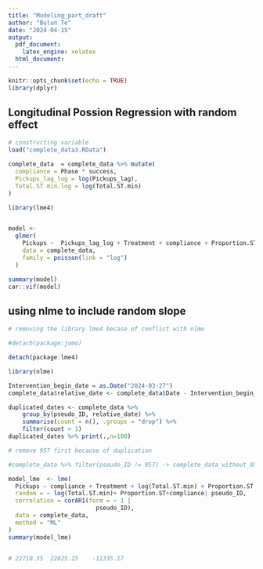 ```yaml
---
title: "Modeling_part_draft"
author: "Bulun Te"
date: "2024-04-15"
output: 
  pdf_document:
    latex_engine: xelatex
  html_document:
---
```


```r
knitr::opts_chunk$set(echo = TRUE)
library(dplyr)
```


## Longitudinal Possion Regression with  random effect


```r

# constructing variable
load("complete_data3.RData")

complete_data  = complete_data %>% mutate(
  compliance = Phase * success,
  Pickups_lag_log = log(Pickups_lag),
  Total.ST.min.log = log(Total.ST.min)
)


```

```r

library(lme4)


model <-
  glmer(
    Pickups ~  Pickups_lag_log + Treatment + compliance + Proportion.ST + Semester  +  Xt + sex  + procrastination_score +devices+offset(log(Total.ST.min)) + (1+Pickups_lag_log+ Proportion.ST+Semester   |pseudo_ID ),
    data = complete_data,
    family = poisson(link = "log")
  )

summary(model)
car::vif(model)

```

## using nlme to include random slope


```r

# removing the library lme4 becase of conflict with nlme

#detach(package:jomo)

detach(package:lme4)

library(nlme)

Intervention_begin_date = as.Date("2024-03-27")
complete_data$relative_date <- complete_data$Date - Intervention_begin_date

duplicated_dates <- complete_data %>%
    group_by(pseudo_ID, relative_date) %>%
    summarise(count = n(), .groups = "drop") %>%
    filter(count > 1)
duplicated_dates %>% print(.,n=100)

# remove 957 first because of duplication

#complete_data %>% filter(pseudo_ID != 957) -> complete_data_without_957

model_lme  <- lme(
  Pickups ~ compliance + Treatment + log(Total.ST.min) + Proportion.ST + Semester + Xt + sex,
  random = ~ log(Total.ST.min)+ Proportion.ST+compliance| pseudo_ID,
  correlation = corAR1(form = ~ 1 |
                         pseudo_ID),
  data = complete_data,
  method = "ML"
)
summary(model_lme)


# 22710.35	22825.15	-11335.17	

```
